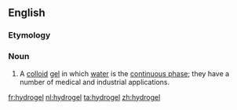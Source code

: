 ==English==

===Etymology===
{{prefix|en|hydro|gel}}

===Noun===
{{wikipedia}}
{{en-noun}}

# A [[colloid]] [[gel]] in which [[water]] is the [[continuous phase]]; they have a number of medical and industrial applications.

[[fr:hydrogel]]
[[nl:hydrogel]]
[[ta:hydrogel]]
[[zh:hydrogel]]